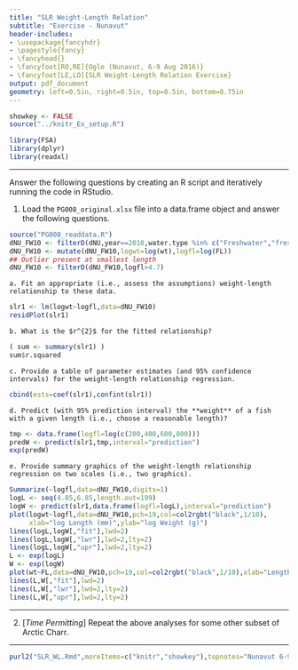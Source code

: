 ```yaml
---
title: "SLR Weight-Length Relation"
subtitle: "Exercise - Nunavut"
header-includes:
- \usepackage{fancyhdr}
- \pagestyle{fancy}
- \fancyhead{}
- \fancyfoot[RO,RE]{Ogle (Nunavut, 6-9 Aug 2016)}
- \fancyfoot[LE,LO]{SLR Weight-Length Relation Exercise}
output: pdf_document
geometry: left=0.5in, right=0.5in, top=0.5in, bottom=0.75in
---
```


```r
showkey <- FALSE
source("../knitr_Ex_setup.R")
```
```r
library(FSA)
library(dplyr)
library(readxl)
```

----

Answer the following questions by creating an R script and iteratively running the code in RStudio.

1. Load the `PG008_original.xlsx` file into a data.frame object and answer the following questions.
```r
source("PG008_readdata.R")
dNU_FW10 <- filterD(dNU,year==2010,water.type %in% c("Freshwater","freshwater"))
dNU_FW10 <- mutate(dNU_FW10,logwt=log(wt),logfl=log(FL))
## Outlier present at smallest length
dNU_FW10 <- filterD(dNU_FW10,logfl>4.7)
```

    a. Fit an appropriate (i.e., assess the assumptions) weight-length relationship to these data.
```r
slr1 <- lm(logwt~logfl,data=dNU_FW10)
residPlot(slr1)
```

    b. What is the $r^{2}$ for the fitted relationship?
```r
( sum <- summary(slr1) )
sum$r.squared
```

    c. Provide a table of parameter estimates (and 95% confidence intervals) for the weight-length relationship regression.
```r
cbind(ests=coef(slr1),confint(slr1))
```

    d. Predict (with 95% prediction interval) the **weight** of a fish with a given length (i.e., choose a reasonable length)?
```r
tmp <- data.frame(logfl=log(c(200,400,600,800)))
predW <- predict(slr1,tmp,interval="prediction")
exp(predW)
```

    e. Provide summary graphics of the weight-length relationship regression on two scales (i.e., two graphics).

```r
Summarize(~logfl,data=dNU_FW10,digits=1)
logL <- seq(4.85,6.85,length.out=199)
logW <- predict(slr1,data.frame(logfl=logL),interval="prediction")
plot(logwt~logfl,data=dNU_FW10,pch=19,col=col2rgbt("black",1/10),
     xlab="log Length (mm)",ylab="log Weight (g)")
lines(logL,logW[,"fit"],lwd=2)
lines(logL,logW[,"lwr"],lwd=2,lty=2)
lines(logL,logW[,"upr"],lwd=2,lty=2)
L <- exp(logL)
W <- exp(logW)
plot(wt~FL,data=dNU_FW10,pch=19,col=col2rgbt("black",1/10),xlab="Length (mm)",ylab="Weight (g)")
lines(L,W[,"fit"],lwd=2)
lines(L,W[,"lwr"],lwd=2,lty=2)
lines(L,W[,"upr"],lwd=2,lty=2)
```

----

2. [*Time Permitting*] Repeat the above analyses for some other subset of Arctic Charr.

----

```r
purl2("SLR_WL.Rmd",moreItems=c("knitr","showkey"),topnotes="Nunavut 6-9-Aug-16")
```
